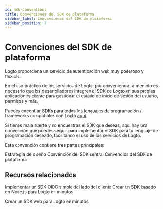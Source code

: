 ```yaml
---
id: sdk-conventions
title: Convenciones del SDK de plataforma
sidebar_label: Convenciones del SDK de plataforma
sidebar_position: 7
---
```


# Convenciones del SDK de plataforma

Logto proporciona un servicio de autenticación web muy poderoso y flexible.

En el uso práctico de los servicios de Logto, por conveniencia, a menudo es necesario que los desarrolladores integren el SDK de Logto en sus propias aplicaciones cliente para gestionar el estado de inicio de sesión del usuario, permisos y más.

Puedes encontrar SDKs para todos los lenguajes de programación / frameworks compatibles con Logto [aquí](/quick-starts).

Si tienes mala suerte y no encuentras el SDK que deseas, aquí hay una convención que puedes seguir para implementar el SDK para tu lenguaje de programación deseado, facilitando el uso de los servicios de Logto.

Esta convención contiene tres partes principales:

<Url href="/developers/sdk-conventions/design-strategy">Estrategia de diseño</Url>
<Url href="/developers/sdk-conventions/core-sdk-convention">Convención del SDK central</Url>
<Url href="/developers/sdk-conventions/platform-sdk-convention">
  Convención del SDK de plataforma
</Url>

## Recursos relacionados

<Url href="https://blog.logto.io/implement-client-sdk#summary">
  Implementar un SDK OIDC simple del lado del cliente
</Url>

<Url href="https://blog.logto.io/crafting-nodejs-sdk">
  Crear un SDK basado en Node.js para Logto en minutos
</Url>

<Url href="https://blog.logto.io/crafting-browser-sdk">Crear un SDK web para Logto en minutos</Url>
